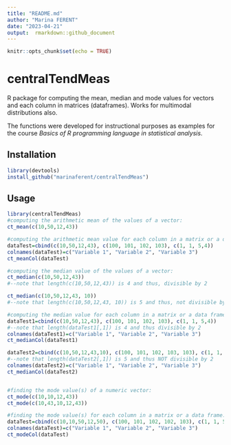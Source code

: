 ---
title: "README.md"
author: "Marina FERENT"
date: "2023-04-21"
output:  rmarkdown::github_document
---

```{r setup, include=FALSE}
knitr::opts_chunk$set(echo = TRUE)
```


# centralTendMeas
R package for computing the mean, median and mode values for vectors and each column in matrices (dataframes). Works for multimodal distributions also.

The functions were developed for instructional purposes as examples for the course *Basics of R programming language in statistical analysis*.

## Installation
```{r}
library(devtools)
install_github("marinaferent/centralTendMeas")
```

## Usage
```{r}
library(centralTendMeas)
#computing the arithmetic mean of the values of a vector:
ct_mean(c(10,50,12,43))

#computing the arithmetic mean value for each column in a matrix or a data frame:
dataTest=cbind(c(10,50,12,43), c(100, 101, 102, 103), c(1, 1, 5,4))
colnames(dataTest)=c("Variable 1", "Variable 2", "Variable 3")
ct_meanCol(dataTest)

#computing the median value of the values of a vector:
ct_median(c(10,50,12,43))
#--note that length(c(10,50,12,43)) is 4 and thus, divisible by 2

ct_median(c(10,50,12,43, 10))
#--note that length(c(10,50,12,43, 10)) is 5 and thus, not divisible by 2

#computing the median value for each column in a matrix or a data frame:
dataTest1=cbind(c(10,50,12,43), c(100, 101, 102, 103), c(1, 1, 5,4))
#--note that length(dataTest1[,1]) is 4 and thus divisible by 2
colnames(dataTest1)=c("Variable 1", "Variable 2", "Variable 3")
ct_medianCol(dataTest1)

dataTest2=cbind(c(10,50,12,43,10), c(100, 101, 102, 103, 103), c(1, 1, 5,4, 7))
#--note that length(dataTest2[,1]) is 5 and thus NOT divisible by 2
colnames(dataTest2)=c("Variable 1", "Variable 2", "Variable 3")
ct_medianCol(dataTest2)


#finding the mode value(s) of a numeric vector:
ct_mode(c(10,10,12,43))
ct_mode(c(10,43,10,12,43))

#finding the mode value(s) for each column in a matrix or a data frame:
dataTest=cbind(c(10,10,50,12,50), c(100, 101, 102, 102, 103), c(1, 1, 5,4, 4))
colnames(dataTest)=c("Variable 1", "Variable 2", "Variable 3")
ct_modeCol(dataTest)
```

